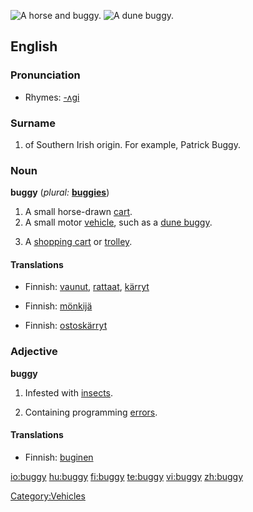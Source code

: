[[Image:Herr's Mill Covered Bridge and Buggy 2600px.jpg|thumb|right|A horse and buggy.]]
[[Image:Beach buggy 1.jpg|thumb|right|A dune buggy.]]
==English==

===Pronunciation===
*Rhymes: [[Rhymes:English:-ʌɡi|-ʌɡi]]

===Surname===
# of Southern Irish origin. For example, Patrick Buggy.

===Noun===
'''buggy'''  (''plural:'' '''[[buggies]]''')
# A small horse-drawn [[cart]].
# A small motor [[vehicle]], such as a [[dune buggy]].
# {{colloquial}} A [[shopping cart]] or [[trolley]].

====Translations====
{{trans-top|A small horse-drawn cart}}
*Finnish: [[vaunut]], [[rattaat]], [[kärryt]]
{{trans-mid}}
{{trans-bottom}}

{{trans-top|A small motor vehicle, such as a dune buggy}}
*Finnish: [[mönkijä]]
{{trans-mid}}
{{trans-bottom}}

{{trans-top|A shopping cart or trolley}}
*Finnish: [[ostoskärryt]]
{{trans-mid}}
{{trans-bottom}}

===Adjective===
'''buggy'''
# Infested with [[insect]]s.
# {{computing}} Containing programming [[error]]s.

====Translations====
{{trans-top|Infested with insects}}
{{trans-mid}}
{{trans-bottom}}

{{trans-top|Containing programming errors}}
*Finnish: [[buginen]]
{{trans-mid}}
{{trans-bottom}}

[[Category:Vehicles]]

[[io:buggy]]
[[hu:buggy]]
[[fi:buggy]]
[[te:buggy]]
[[vi:buggy]]
[[zh:buggy]]
